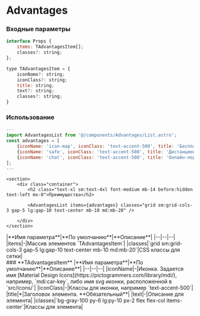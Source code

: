 # Advantages

### Входные параметры

```js
interface Props {
	items: TAdvantagesItem[];
	classes?: string;
};

type TAdvantagesItem = {
	iconName?: string;
	iconClass?: string;
	title: string;
	text?: string;
	classes?: string;
}
```

### Использование
```js
---
import AdvantagesList from '@/components/Advantages/List.astro';
const advantages = [ 
    {iconName: 'icon-map', iconClass: 'text-accent-500', title: 'Бесплатная доставка', text: 'Автомобиля в официальный сервис*'},
    {iconName: 'safe', iconClass: 'text-accent-500', title: 'Дистанционное согласование', text: 'Дополнительных работ'},
    {iconName: 'chat', iconClass: 'text-accent-500', title: 'Онлайн-подписание', text: 'Документов по итогам проведённого ремонта'}
];
---
```

```astro
<section>
    <div class="container">
        <h2 class="text-xl sm:text-4xl font-medium mb-14 before:hidden text-left mx-0">Преимущества</h2>

        <AdvantagesList items={advantages} classes="grid sm:grid-cols-3 gap-5 lg:gap-10 text-center mb-10 md:mb-20" />

    </div>
</section>
```

<div class="*:!text-left my-10">
    |**Имя параметра**|**По умолчанию**|**Описание**|
    |--|--|--|
	|items|-|Массив элементов `TAdvantagesItem`|
    |classes|`grid sm:grid-cols-3 gap-5 lg:gap-10 text-center mb-10 md:mb-20`|CSS классы для сетки|
</div>

<div class="*:!text-left mb-10">
    ### **TAdvantagesItem**
    |**Имя параметра**|**По умолчанию**|**Описание**|
    |--|--|--|
	|iconName|-|Иконка. Задается имя [Material Design Icons](https://pictogrammers.com/library/mdi/), например, `mdi:car-key`, либо имя svg иконки, расположенной в `src/icons/`|
    |iconClass|-|Классы для иконки, например `text-accent-500`|
    |title|*|Заголовок элемента. **Обязательный**|
    |text|-|Описание для элемента|
    |classes|`bg-gray-100 py-6 lg:py-10 px-2 flex flex-col items-center`|Классы для элемента|
</div>